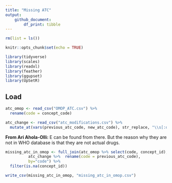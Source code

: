 ```yaml
---
title: "Missing ATC"
output: 
    github_document:
        df_print: tibble
---
```


```r
rm(list = ls())

knitr::opts_chunk$set(echo = TRUE)

library(tidyverse)
library(scales)
library(readxl)
library(feather)
library(ggupset)
library(UpSetR)
```

## Load

```r
atc_omop <- read_csv("OMOP_ATC.csv") %>% 
  rename(code = concept_code)

atc_change <- read_csv("atc_modifications.csv") %>% 
  mutate_at(vars(previous_atc_code, new_atc_code), str_replace, "\\s[:digit:]+\\)", "")
```


**From Ari Ahola-Olli:** E can be found from there. But the reason why they are not in WHO database is that they are not actual drugs.

```r
missing_atc_in_omop <- full_join(atc_omop %>% select(code, concept_id), 
          atc_change %>%  rename(code = previous_atc_code),
          by="code") %>% 
  filter(is.na(concept_id))
```


```r
write_csv(missing_atc_in_omop, "missing_atc_in_omop.csv")
```




